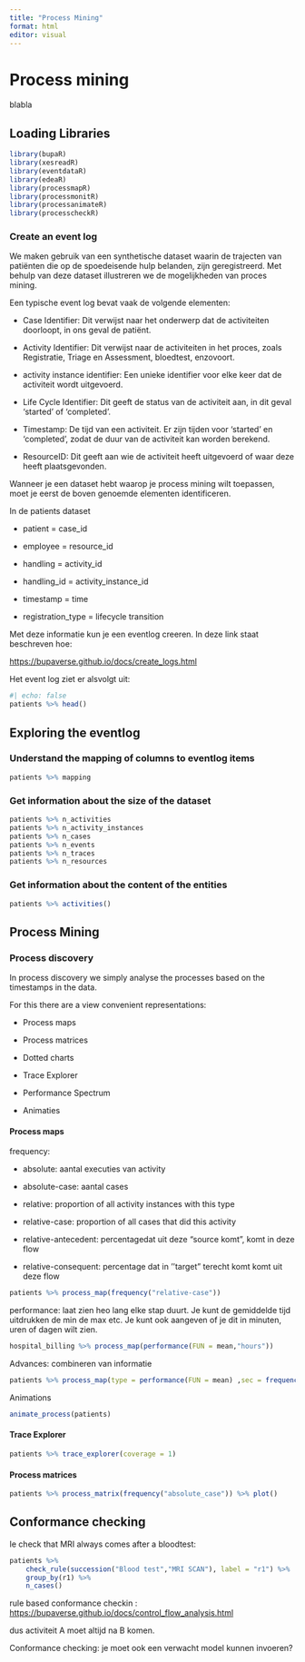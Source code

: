 ```yaml
---
title: "Process Mining"
format: html
editor: visual
---
```


# Process mining

blabla

## Loading Libraries

```r
library(bupaR)
library(xesreadR)
library(eventdataR)
library(edeaR)
library(processmapR)
library(processmonitR)
library(processanimateR)
library(processcheckR)
```

### Create an event log

We maken gebruik van een synthetische dataset waarin de trajecten van patiënten die op de spoedeisende hulp belanden, zijn geregistreerd. Met behulp van deze dataset illustreren we de mogelijkheden van proces mining.

Een typische event log bevat vaak de volgende elementen:

-   Case Identifier: Dit verwijst naar het onderwerp dat de activiteiten doorloopt, in ons geval de patiënt.

-   Activity Identifier: Dit verwijst naar de activiteiten in het proces, zoals Registratie, Triage en Assessment, bloedtest, enzovoort.

-   activity instance identifier: Een unieke identifier voor elke keer dat de activiteit wordt uitgevoerd.

-   Life Cycle Identifier: Dit geeft de status van de activiteit aan, in dit geval 'started' of 'completed'.

-   Timestamp: De tijd van een activiteit. Er zijn tijden voor 'started' en 'completed', zodat de duur van de activiteit kan worden berekend.

-   ResourceID: Dit geeft aan wie de activiteit heeft uitgevoerd of waar deze heeft plaatsgevonden.

Wanneer je een dataset hebt waarop je process mining wilt toepassen, moet je eerst de boven genoemde elementen identificeren.

In de patients dataset

-   patient = case_id

-   employee = resource_id

-   handling = activity_id

-   handling_id = activity_instance_id

-   timestamp = time

-   registration_type = lifecycle transition

Met deze informatie kun je een eventlog creeren. In deze link staat beschreven hoe:

<https://bupaverse.github.io/docs/create_logs.html>

Het event log ziet er alsvolgt uit:

```r
#| echo: false
patients %>% head()
```

## Exploring the eventlog

### Understand the mapping of columns to eventlog items

```r
patients %>% mapping
```

### Get information about the size of the dataset

```r
patients %>% n_activities
patients %>% n_activity_instances
patients %>% n_cases
patients %>% n_events
patients %>% n_traces
patients %>% n_resources
```

### Get information about the content of the entities

```r
patients %>% activities()
```

## Process Mining

### Process discovery

In process discovery we simply analyse the processes based on the timestamps in the data.

For this there are a view convenient representations:

-   Process maps

-   Process matrices

-   Dotted charts

-   Trace Explorer

-   Performance Spectrum

-   Animaties

#### Process maps

frequency:

-   absolute: aantal executies van activity

-   absolute-case: aantal cases

-   relative: proportion of all activity instances with this type

-   relative-case: proportion of all cases that did this activity

-   relative-antecedent: percentagedat uit deze "source komt", komt in deze flow

-   relative-consequent: percentage dat in ''target" terecht komt komt uit deze flow

```r
patients %>% process_map(frequency("relative-case"))
```

performance: laat zien heo lang elke stap duurt. Je kunt de gemiddelde tijd uitdrukken de min de max etc. Je kunt ook aangeven of je dit in minuten, uren of dagen wilt zien.

```r
hospital_billing %>% process_map(performance(FUN = mean,"hours"))
```

Advances: combineren van informatie

```r
patients %>% process_map(type = performance(FUN = mean) ,sec = frequency("absolute_case"))
```

Animations

```r
animate_process(patients)
```

#### Trace Explorer

```r
patients %>% trace_explorer(coverage = 1)
```

#### Process matrices

```r
patients %>% process_matrix(frequency("absolute_case")) %>% plot()
```

## Conformance checking

Ie check that MRI always comes after a bloodtest:

```r
patients %>% 
    check_rule(succession("Blood test","MRI SCAN"), label = "r1") %>%
    group_by(r1) %>%
    n_cases()
```

rule based conformance checkin : <https://bupaverse.github.io/docs/control_flow_analysis.html>

dus activiteit A moet altijd na B komen.

Conformance checking: je moet ook een verwacht model kunnen invoeren?
